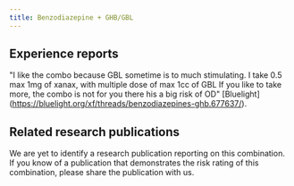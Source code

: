 ---
title: Benzodiazepine + GHB/GBL
---

## Experience reports
"I like the combo because GBL sometime is to much stimulating. I take 0.5 max 1mg of xanax, with multiple dose of max 1cc of GBL If you like to take more, the combo is not for you there his a big risk of OD" [Bluelight] (https://bluelight.org/xf/threads/benzodiazepines-ghb.677637/).

## Related research publications
We are yet to identify a research publication reporting on this combination. If you know of a publication that demonstrates the risk rating of this combination, please share the publication with us.

